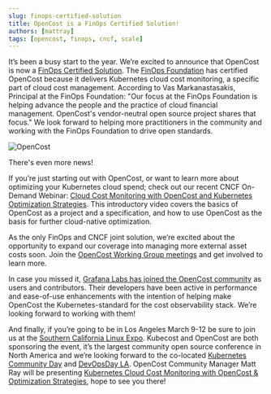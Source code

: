 ```yaml
---
slug: finops-certified-solution
title: OpenCost is a FinOps Certified Solution!
authors: [mattray]
tags: [opencost, finops, cncf, scale]
---
```


It’s been a busy start to the year. We’re excited to announce that OpenCost is now a [FinOps Certified Solution](https://www.finops.org/certifications/finops-certified-solution/). The [FinOps Foundation](https://www.finops.org) has certified OpenCost because it delivers Kubernetes cloud cost monitoring, a specific part of cloud cost management. According to Vas Markanastasakis, Principal at the FinOps Foundation: "Our focus at the FinOps Foundation is helping advance the people and the practice of cloud financial management. OpenCost's vendor-neutral open source project shares that focus."  We look forward to helping more practitioners in the community and working with the FinOps Foundation to drive open standards.

![OpenCost](./img/opencost-logo.png)

There's even more news!

<!--truncate-->

If you’re just starting out with OpenCost, or want to learn more about optimizing your Kubernetes cloud spend; check out our recent CNCF On-Demand Webinar: [Cloud Cost Monitoring with OpenCost and Kubernetes Optimization Strategies](https://community.cncf.io/events/details/cncf-cncf-online-programs-presents-cncf-on-demand-webinar-cloud-cost-monitoring-with-opencost-and-kubernetes-optimization-strategies/). This introductory video covers the basics of OpenCost as a project and a specification, and how to use OpenCost as the basis for further cloud-native optimization.

As the only FinOps and CNCF joint solution, we’re excited about the opportunity to expand our coverage into managing more external asset costs soon. Join the [OpenCost Working Group meetings](https://calendar.google.com/calendar/embed?src=c_c0f7q56e5eeod3j89bb320fvjg%40group.calendar.google.com&ctz=America%2FLos_Angeles) and get involved to learn more.

In case you missed it, [Grafana Labs has joined the OpenCost community](https://www.opencost.io/blog/grafana-labs) as users and contributors. Their developers have been active in performance and ease-of-use enhancements with the intention of helping make OpenCost the Kubernetes-standard for the cost observability stack. We’re looking forward to working with them!

And finally, if you’re going to be in Los Angeles March 9-12 be sure to join us at the [Southern California Linux Expo](https://www.socallinuxexpo.org/scale/20x/). Kubecost and OpenCost are both sponsoring the event, it’s the largest community open source conference in North America and we’re looking forward to the co-located [Kubernetes Community Day](https://www.socallinuxexpo.org/scale/20x/kubernetes-community-day) and [DevOpsDay LA](https://www.socallinuxexpo.org/scale/20x/events/devops-day-la). OpenCost Community Manager Matt Ray will be presenting [Kubernetes Cloud Cost Monitoring with OpenCost & Optimization Strategies](https://www.socallinuxexpo.org/scale/20x/presentations/kubernetes-cloud-cost-monitoring-opencost-optimization-strategies), hope to see you there!
